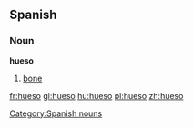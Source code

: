 ==Spanish==
===Noun===
'''hueso''' {{m}}

#[[bone]]

[[Category:Spanish nouns]]

[[fr:hueso]]
[[gl:hueso]]
[[hu:hueso]]
[[pl:hueso]]
[[zh:hueso]]